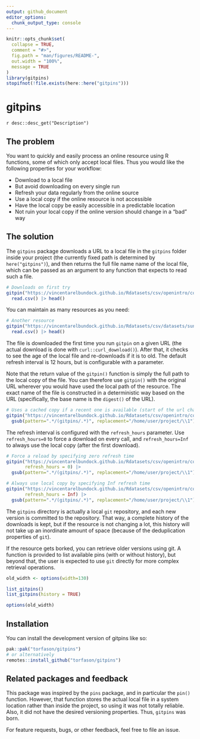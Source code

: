 ```yaml
---
output: github_document
editor_options: 
  chunk_output_type: console
---
```


<!-- README.md is generated from README.Rmd. Please edit that file -->

```r
knitr::opts_chunk$set(
  collapse = TRUE,
  comment = "#>",
  fig.path = "man/figures/README-",
  out.width = "100%",
  message = TRUE
)
library(gitpins)
stopifnot(!file.exists(here::here("gitpins")))
```

# gitpins

<!-- badges: start -->
<!-- badges: end -->

`r desc::desc_get("Description")`

## The problem

You want to quickly and easily process an online resource using R functions, some of which only accept local files. Thus you would like the following properties for your workflow:

* Download to a local file
* But avoid downloading on every single run
* Refresh your data regularly from the online source
* Use a local copy if the online resource is not accessible
* Have the local copy be easily accessible in a predictable location
* Not ruin your local copy if the online version should change in a "bad" way

## The solution

The `gitpins` package downloads a URL to a local file in the `gitpins` folder
inside your project (the currently fixed path is determined by
`here("gitpins")`), and then returns the full file name name of the local file,
which can be passed as an argument to any function that expects to read such a
file.

```r
# Downloads on first try
gitpin("https://vincentarelbundock.github.io/Rdatasets/csv/openintro/country_iso.csv") |> 
  read.csv() |> head()
```

You can maintain as many resources as you need:

```r
# Another resource
gitpin("https://vincentarelbundock.github.io/Rdatasets/csv/datasets/sunspot.month.csv") |> 
  read.csv() |> head()
```

The file is downloaded the first time you run `gitpin` on a given URL (the
actual download is done with `curl::curl_download()`). After that, it checks to
see the age of the local file and re-downloads if it is to old. The default
refresh interval is 12 hours, but is configurable with a parameter.

Note that the return value of the `gitpin()` function is simply the full path to
the local copy of the file. You can therefore use `gitpin()` with the original
URL wherever you would have used the local path of the resource. The exact name
of the file is constructed in a deterministic way based on the URL
(specifically, the base name is the `digest()` of the URL).

```r
# Uses a cached copy if a recent one is available (start of the url changed for privacy)
gitpin("https://vincentarelbundock.github.io/Rdatasets/csv/openintro/country_iso.csv") |>
  gsub(pattern=".*/(gitpins/.*)", replacement="/home/user/project/\\1")
```

The refresh interval is configured with the `refresh_hours` parameter. Use
`refresh_hours=0` to force a download on every call, and `refresh_hours=Inf` to
always use the local copy (after the first download).

```r
# Force a reload by specifying zero refresh time
gitpin("https://vincentarelbundock.github.io/Rdatasets/csv/openintro/country_iso.csv",
       refresh_hours = 0) |>
  gsub(pattern=".*/(gitpins/.*)", replacement="/home/user/project/\\1")

# Always use local copy by specifying Inf refresh time
gitpin("https://vincentarelbundock.github.io/Rdatasets/csv/openintro/country_iso.csv",
       refresh_hours = Inf) |>
  gsub(pattern=".*/(gitpins/.*)", replacement="/home/user/project/\\1")
```

The `gitpins` directory is actually a local `git` repository, and each new
version is committed to the repository. That way, a complete history of the
downloads is kept, but if the resource is not changing a lot, this history will
not take up an inordinate amount of space (because of the deduplication
properties of `git`).

If the resource gets borked, you can retrieve older versions using git. A function
is provided to list available pins (with or without history), but beyond that, the
user is expected to use `git` directly for more complex retrieval operations.

```r
old_width <- options(width=130)
```

```r
list_gitpins()
list_gitpins(history = TRUE)
```

```r
options(old_width)
```

## Installation

You can install the development version of gitpins like so:

``` r
pak::pak("torfason/gitpins")
# or alternatively
remotes::install_github("torfason/gitpins")
```

## Related packages and feedback

This package was inspired by the `pins` package, and in particular the `pin()` function.
However, that function stores the actual local file in a system location rather than
inside the project, so using it was not totally reliable. Also, it did not have 
the desired versioning properties. Thus, `gitpins` was born.

For feature requests, bugs, or other feedback, feel free to file an issue.


